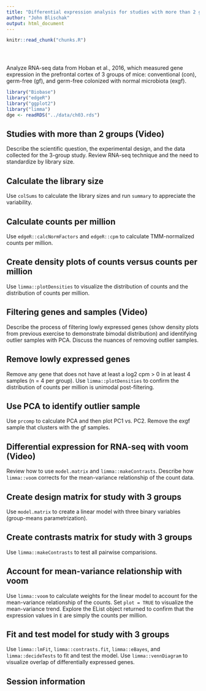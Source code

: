 ```yaml
---
title: "Differential expression analysis for studies with more than 2 groups"
author: "John Blischak"
output: html_document
---
```


<!-- The file analysis/chunks.R contains chunks that define default settings
shared across the workflowr files. -->
```r
knitr::read_chunk("chunks.R")
```

<!-- Update knitr chunk options -->
```r
```

<!-- Insert the date the file was last updated -->
```r
```

<!-- Insert the code version (Git commit SHA1) if Git repository exists and R
 package git2r is installed -->
```r
```

Analyze RNA-seq data from Hoban et al., 2016, which measured gene expression in
the prefrontal cortex of 3 groups of mice: conventional (con), germ-free (gf),
and germ-free colonized with normal microbiota (exgf).

```r
library("Biobase")
library("edgeR")
library("ggplot2")
library("limma")
dge <- readRDS("../data/ch03.rds")
```

## Studies with more than 2 groups (Video)

Describe the scientific question, the experimental design, and the data
collected for the 3-group study. Review RNA-seq technique and the need to
standardize by library size.

## Calculate the library size

Use `colSums` to calculate the library sizes and run `summary` to appreciate the
variability.

## Calculate counts per million

Use `edgeR::calcNormFactors` and `edgeR::cpm` to calculate TMM-normalized counts
per million.

## Create density plots of counts versus counts per million

Use `limma::plotDensities` to visualize the distribution of counts and the
distribution of counts per million.

## Filtering genes and samples (Video)

Describe the process of filtering lowly expressed genes (show density plots from
previous exercise to demonstrate bimodal distribution) and identifying outlier
samples with PCA. Discuss the nuances of removing outlier samples.

## Remove lowly expressed genes

Remove any gene that does not have at least a log2 cpm > 0 in at least 4 samples
(n = 4 per group). Use `limma::plotDensities` to confirm the distribution of
counts per million is unimodal post-filtering.

## Use PCA to identify outlier sample

Use `prcomp` to calculate PCA and then plot PC1 vs. PC2. Remove the exgf sample
that clusters with the gf samples.

## Differential expression for RNA-seq with voom (Video)

Review how to use `model.matrix` and `limma::makeContrasts`. Describe how
`limma::voom` corrects for the mean-variance relationship of the count data.

## Create design matrix for study with 3 groups

Use `model.matrix` to create a linear model with three binary variables
(group-means parametrization).

## Create contrasts matrix for study with 3 groups

Use `limma::makeContrasts` to test all pairwise comparisions.

## Account for mean-variance relationship with voom

Use `limma::voom` to calculate weights for the linear model to account for the
mean-variance relationship of the counts. Set `plot = TRUE` to visualize the
mean-variance trend. Explore the EList object returned to confirm that the
expression values in `E` are simply the counts per million.

## Fit and test model for study with 3 groups

Use `limma::lmFit`, `limma::contrasts.fit`, `limma::eBayes`, and
`limma::decideTests` to fit and test the model. Use `limma::vennDiagram` to
visualize overlap of differentially expressed genes.

## Session information

<!-- Insert the session information into the document -->
```r
```

